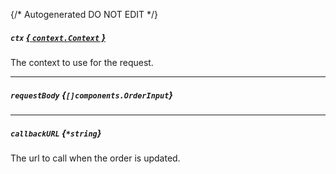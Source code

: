 {/* Autogenerated DO NOT EDIT  */}

##### `ctx` [*{ `context.Context` }*](https://pkg.go.dev/context#Context)
The context to use for the request.

---
##### `requestBody` *{`[]components.OrderInput`}*
<Collapsible openLabel={Labels.showProperties} closeLabel={Labels.hideProperties}>
    <OrderInput/>
</Collapsible>

---
##### `callbackURL` *{`*string`}*
The url to call when the order is updated.



